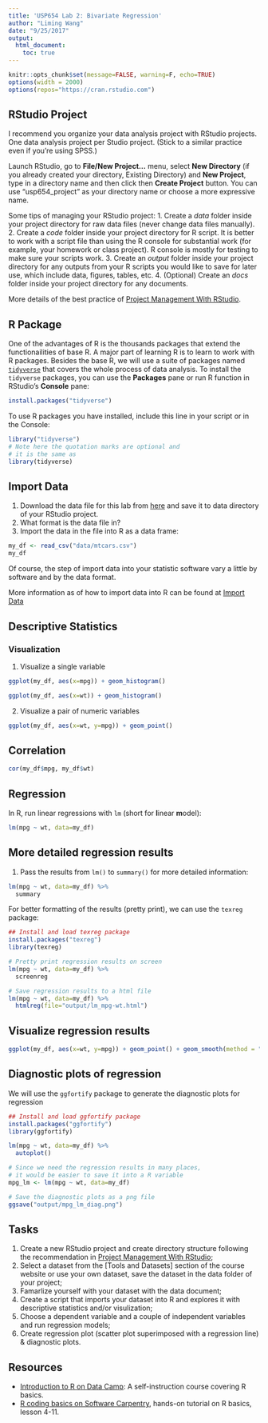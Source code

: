 ```yaml
---
title: 'USP654 Lab 2: Bivariate Regression'
author: "Liming Wang"
date: "9/25/2017"
output: 
  html_document:
    toc: true
---
```


```r
knitr::opts_chunk$set(message=FALSE, warning=F, echo=TRUE)
options(width = 2000)
options(repos="https://cran.rstudio.com")
```


## RStudio Project

I recommend you organize your data analysis project with RStudio projects. One data analysis project per Studio project. (Stick to a similar practice even if you're using SPSS.) 

Launch RStudio, go to **File/New Project...** menu, select **New Directory** (if you already created your directory, Existing Directory) and **New Project**, type in a directory name and then click then **Create Project** button. You can use "usp654_project" as your directory name or choose a more expressive name.

Some tips of managing your RStudio project:
1. Create a *data* folder inside your project directory for raw data files (never change data files manually).
2. Create a *code* folder inside your project directory for R script. It is better to work with a script file than using the R console for substantial work (for example, your homework or class project). R console is mostly for testing to make sure your scripts work.
3. Create an *output* folder inside your project directory for any outputs from your R scripts you would like to save for later use, which include data, figures, tables, etc.
4. (Optional) Create an *docs* folder inside your project directory for any documents.

More details of the best practice of [Project Management With RStudio](http://swcarpentry.github.io/r-novice-gapminder/02-project-intro/).

## R Package

One of the advantages of R is the thousands packages that extend the functionailities of base R. A major part of learning R is to learn to work with R packages. Besides the base R, we will use a suite of packages named [`tidyverse`](https://www.tidyverse.org/) that covers the whole process of data analysis. To install the `tidyverse` packages, you can use the **Packages** pane or run R function in RStudio's **Console** pane: 

```r
install.packages("tidyverse")
```

To use R packages you have installed, include this line in your script or in the Console:

```r
library("tidyverse")
# Note here the quotation marks are optional and
# it is the same as
library(tidyverse)
```

## Import Data

1. Download the data file for this lab from [here](mtcars.csv) and save it to data directory of your RStudio project.
2. What format is the data file in?
3. Import the data in the file into R as a data frame:

```r
my_df <- read_csv("data/mtcars.csv")
my_df
```

Of course, the step of import data into your statistic software vary a little by software and by the data format. 

More information as of how to import data into R can be found at [Import Data]()

## Descriptive Statistics

### Visualization

1. Visualize a single variable
```r
ggplot(my_df, aes(x=mpg)) + geom_histogram()
```

```r
ggplot(my_df, aes(x=wt)) + geom_histogram()
```

2. Visualize a pair of numeric variables
```r
ggplot(my_df, aes(x=wt, y=mpg)) + geom_point()
```

## Correlation

```r
cor(my_df$mpg, my_df$wt)
```

## Regression
In R, run linear regressions with `lm` (short for **l**inear **m**odel):

```r
lm(mpg ~ wt, data=my_df)
```

## More detailed regression results

1. Pass the results from `lm()` to `summary()` for more detailed information:
```r
lm(mpg ~ wt, data=my_df) %>%
  summary
```

For better formatting of the results (pretty print), we can use the `texreg` package:
```r
## Install and load texreg package
install.packages("texreg")
library(texreg)

# Pretty print regression results on screen
lm(mpg ~ wt, data=my_df) %>%
  screenreg

# Save regression results to a html file
lm(mpg ~ wt, data=my_df) %>%
  htmlreg(file="output/lm_mpg-wt.html")
```

## Visualize regression results

```r
ggplot(my_df, aes(x=wt, y=mpg)) + geom_point() + geom_smooth(method = "lm", se = FALSE)
```

## Diagnostic plots of regression

We will use the `ggfortify` package to generate the diagnostic plots for regression
```r
## Install and load ggfortify package
install.packages("ggfortify")
library(ggfortify)

lm(mpg ~ wt, data=my_df) %>%
  autoplot()

# Since we need the regression results in many places, 
# it would be easier to save it into a R variable
mpg_lm <- lm(mpg ~ wt, data=my_df)

# Save the diagnostic plots as a png file
ggsave("output/mpg_lm_diag.png")

```

## Tasks

1. Create a new RStudio project and create directory structure following the recommendation in [Project Management With RStudio](http://swcarpentry.github.io/r-novice-gapminder/02-project-intro/);
1. Select a dataset from the [Tools and Datasets] section of the course website or use your own dataset, save the dataset in the data folder of your project;
1. Famarlize yourself with your dataset with the data document;
1. Create a script that imports your dataset into R and explores it with descriptive statistics and/or visulization;
1. Choose a dependent variable and a couple of independent variables and run regression models;
1. Create regression plot (scatter plot superimposed with a regression line) & diagnostic plots.

## Resources
- [Introduction to R on Data Camp](https://campus.datacamp.com/courses/free-introduction-to-r/chapter-1-intro-to-basics-1?ex=1): A self-instruction course covering R basics.
- [R coding basics on Software Carpentry](http://swcarpentry.github.io/r-novice-gapminder/), hands-on tutorial on R basics, lesson 4-11.
